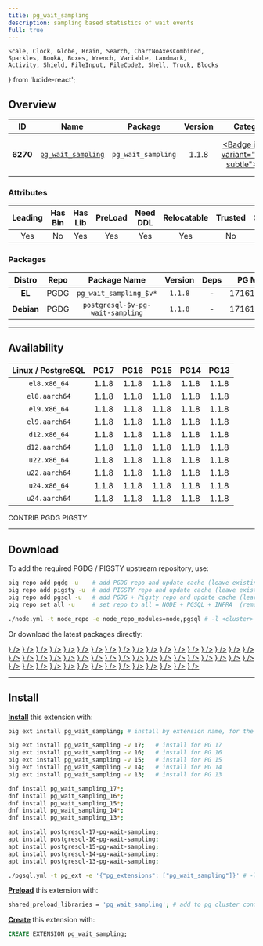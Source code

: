 ```yaml
---
title: pg_wait_sampling
description: sampling based statistics of wait events
full: true
---
```


    Scale, Clock, Globe, Brain, Search, ChartNoAxesCombined,
    Sparkles, BookA, Boxes, Wrench, Variable, Landmark,
    Activity, Shield, FileInput, FileCode2, Shell, Truck, Blocks
} from 'lucide-react';

## Overview

| <TooltipIconButton tooltip="Extension unique identifier" side="top">ID</TooltipIconButton> | <TooltipIconButton tooltip="Extension name" side="top">Name</TooltipIconButton> | <TooltipIconButton tooltip="Package name for installation" side="top">Package</TooltipIconButton> | <TooltipIconButton tooltip="Latest available extension version" side="top">Version</TooltipIconButton> | <TooltipIconButton tooltip="Extension category" side="top">Category</TooltipIconButton> | <TooltipIconButton tooltip="Open source license" side="top">License</TooltipIconButton> | <TooltipIconButton tooltip="Programming language" side="top">Lang</TooltipIconButton> |
|:--------:|:--------:|:----------:|:--------------:|:---------------------------------------:|:------------------------------------------------------:|:----:|
| **6270** | [`pg_wait_sampling`](https://github.com/postgrespro/pg_wait_sampling) | `pg_wait_sampling` | 1.1.8 | <a href="/ext/stat" className="no-underline"><Badge icon={<Activity />} variant="green-subtle">STAT</Badge></a> | <a href="/ext/list/license#postgresql" className="no-underline"><Badge icon={<Scale />} variant="blue-subtle">PostgreSQL</Badge></a> | <a href="/ext/list/lang#c"><Badge icon={<FileCode2 />} variant="blue-subtle">C</Badge></a> |

### Attributes

| <TooltipIconButton tooltip="The Primary Leading extension in the Package" side="top">Leading</TooltipIconButton> | <TooltipIconButton tooltip="Contains binary utils" side="top">Has Bin</TooltipIconButton> | <TooltipIconButton tooltip="Contains .so shared library files" side="top">Has Lib</TooltipIconButton> | <TooltipIconButton tooltip="Requires preloading via shared_preload_libraries" side="top">PreLoad</TooltipIconButton> | <TooltipIconButton tooltip="Requires CREATE EXTENSION DDL command" side="top">Need DDL</TooltipIconButton> | <TooltipIconButton tooltip="Can be installed in any schema" side="top">Relocatable</TooltipIconButton> | <TooltipIconButton tooltip="Can be created by non-superuser" side="top">Trusted</TooltipIconButton> | <TooltipIconButton tooltip="Schemas used by this extension" side="top">Schemas</TooltipIconButton> |
|:-------:|:-------:|:-------:|:-------:|:--------:|:-----------:|:-------:|:-------:|
| Yes | No | Yes | Yes | Yes | Yes | No | - |

### Packages

| <TooltipIconButton tooltip="Linux distribution family, EL or Debian" side="top">Distro</TooltipIconButton> | <TooltipIconButton tooltip="Package repository" side="top">Repo</TooltipIconButton> | <TooltipIconButton tooltip="The RPM/DEB Package Name Pattern (replace $v with real pg major)" side="top">Package Name</TooltipIconButton> | <TooltipIconButton tooltip="Latest package version" side="top">Version</TooltipIconButton> | <TooltipIconButton tooltip="RPM/DEB Package dependencies" side="top">Deps</TooltipIconButton> | <TooltipIconButton tooltip="Available in these PostgreSQL Major Versions" side="top">PG Major</TooltipIconButton> |
|:----------:|:--------:|:------------------------:|:-----------:|:------------:|:------------------:|
|   **EL**   | <Badge variant="blue-subtle"><span className="font-bold">PGDG</span></Badge> | `pg_wait_sampling_$v*` | `1.1.8` | - | <Badge variant="green-subtle">17</Badge><Badge variant="green-subtle">16</Badge><Badge variant="green-subtle">15</Badge><Badge variant="green-subtle">14</Badge><Badge variant="green-subtle">13</Badge> |
| **Debian** | <Badge variant="blue-subtle"><span className="font-bold">PGDG</span></Badge> | `postgresql-$v-pg-wait-sampling` | `1.1.8` | - | <Badge variant="green-subtle">17</Badge><Badge variant="green-subtle">16</Badge><Badge variant="green-subtle">15</Badge><Badge variant="green-subtle">14</Badge><Badge variant="green-subtle">13</Badge> |



------

## Availability

| <TooltipIconButton tooltip="Linux Distro Arch / PostgreSQL Major Version" side="top">Linux / PostgreSQL </TooltipIconButton> | **PG17** | **PG16** | **PG15** | **PG14** | **PG13** |
|:-----:|:-----:|:-----:|:-----:|:-----:|:-----:|
| `el8.x86_64` | <Badge variant="blue-subtle">1.1.8</Badge> | <Badge variant="blue-subtle">1.1.8</Badge> | <Badge variant="blue-subtle">1.1.8</Badge> | <Badge variant="blue-subtle">1.1.8</Badge> | <Badge variant="blue-subtle">1.1.8</Badge> |
| `el8.aarch64` | <Badge variant="blue-subtle">1.1.8</Badge> | <Badge variant="blue-subtle">1.1.8</Badge> | <Badge variant="blue-subtle">1.1.8</Badge> | <Badge variant="blue-subtle">1.1.8</Badge> | <Badge variant="blue-subtle">1.1.8</Badge> |
| `el9.x86_64` | <Badge variant="blue-subtle">1.1.8</Badge> | <Badge variant="blue-subtle">1.1.8</Badge> | <Badge variant="blue-subtle">1.1.8</Badge> | <Badge variant="blue-subtle">1.1.8</Badge> | <Badge variant="blue-subtle">1.1.8</Badge> |
| `el9.aarch64` | <Badge variant="blue-subtle">1.1.8</Badge> | <Badge variant="blue-subtle">1.1.8</Badge> | <Badge variant="blue-subtle">1.1.8</Badge> | <Badge variant="blue-subtle">1.1.8</Badge> | <Badge variant="blue-subtle">1.1.8</Badge> |
| `d12.x86_64` | <Badge variant="blue-subtle">1.1.8</Badge> | <Badge variant="blue-subtle">1.1.8</Badge> | <Badge variant="blue-subtle">1.1.8</Badge> | <Badge variant="blue-subtle">1.1.8</Badge> | <Badge variant="blue-subtle">1.1.8</Badge> |
| `d12.aarch64` | <Badge variant="blue-subtle">1.1.8</Badge> | <Badge variant="blue-subtle">1.1.8</Badge> | <Badge variant="blue-subtle">1.1.8</Badge> | <Badge variant="blue-subtle">1.1.8</Badge> | <Badge variant="blue-subtle">1.1.8</Badge> |
| `u22.x86_64` | <Badge variant="blue-subtle">1.1.8</Badge> | <Badge variant="blue-subtle">1.1.8</Badge> | <Badge variant="blue-subtle">1.1.8</Badge> | <Badge variant="blue-subtle">1.1.8</Badge> | <Badge variant="blue-subtle">1.1.8</Badge> |
| `u22.aarch64` | <Badge variant="blue-subtle">1.1.8</Badge> | <Badge variant="blue-subtle">1.1.8</Badge> | <Badge variant="blue-subtle">1.1.8</Badge> | <Badge variant="blue-subtle">1.1.8</Badge> | <Badge variant="blue-subtle">1.1.8</Badge> |
| `u24.x86_64` | <Badge variant="blue-subtle">1.1.8</Badge> | <Badge variant="blue-subtle">1.1.8</Badge> | <Badge variant="blue-subtle">1.1.8</Badge> | <Badge variant="blue-subtle">1.1.8</Badge> | <Badge variant="blue-subtle">1.1.8</Badge> |
| `u24.aarch64` | <Badge variant="blue-subtle">1.1.8</Badge> | <Badge variant="blue-subtle">1.1.8</Badge> | <Badge variant="blue-subtle">1.1.8</Badge> | <Badge variant="blue-subtle">1.1.8</Badge> | <Badge variant="blue-subtle">1.1.8</Badge> |

<Badge variant="green-subtle"><span className="font-black">CONTRIB</span></Badge> <Badge variant="blue-subtle"><span className="font-black">PGDG</span></Badge> <Badge variant="amber-subtle"><span className="font-black">PIGSTY</span></Badge>

------

## Download

To add the required PGDG / PIGSTY upstream repository, use:

```bash tab="pig"
pig repo add pgdg -u    # add PGDG repo and update cache (leave existing repos)
pig repo add pigsty -u  # add PIGSTY repo and update cache (leave existing repos)
pig repo add pgsql -u   # add PGDG + Pigsty repo and update cache (leave existing repos)
pig repo set all -u     # set repo to all = NODE + PGSQL + INFRA  (remove existing repos)
```
```bash tab="pigsty"
./node.yml -t node_repo -e node_repo_modules=node,pgsql # -l <cluster>
```

Or download the latest packages directly:

<Files>
    <Folder name="el8.x86_64">
        <a href="https://download.postgresql.org/pub/repos/yum/17/redhat/rhel-8-x86_64/pg_wait_sampling_17-1.1.8-1PGDG.rhel8.x86_64.rpm"><File name="pg_wait_sampling_17-1.1.8-1PGDG.rhel8.x86_64.rpm" icon={<Package className="text-emerald-500" />} /></a>
        <a href="https://download.postgresql.org/pub/repos/yum/16/redhat/rhel-8-x86_64/pg_wait_sampling_16-1.1.8-1PGDG.rhel8.x86_64.rpm"><File name="pg_wait_sampling_16-1.1.8-1PGDG.rhel8.x86_64.rpm" icon={<Package className="text-emerald-500" />} /></a>
        <a href="https://download.postgresql.org/pub/repos/yum/15/redhat/rhel-8-x86_64/pg_wait_sampling_15-1.1.8-1PGDG.rhel8.x86_64.rpm"><File name="pg_wait_sampling_15-1.1.8-1PGDG.rhel8.x86_64.rpm" icon={<Package className="text-emerald-500" />} /></a>
        <a href="https://download.postgresql.org/pub/repos/yum/14/redhat/rhel-8-x86_64/pg_wait_sampling_14-1.1.8-1PGDG.rhel8.x86_64.rpm"><File name="pg_wait_sampling_14-1.1.8-1PGDG.rhel8.x86_64.rpm" icon={<Package className="text-emerald-500" />} /></a>
        <a href="https://download.postgresql.org/pub/repos/yum/13/redhat/rhel-8-x86_64/pg_wait_sampling_13-1.1.8-1PGDG.rhel8.x86_64.rpm"><File name="pg_wait_sampling_13-1.1.8-1PGDG.rhel8.x86_64.rpm" icon={<Package className="text-emerald-500" />} /></a>
    </Folder>
    <Folder name="el8.aarch64">
        <a href="https://download.postgresql.org/pub/repos/yum/17/redhat/rhel-8-aarch64/pg_wait_sampling_17-1.1.8-1PGDG.rhel8.aarch64.rpm"><File name="pg_wait_sampling_17-1.1.8-1PGDG.rhel8.aarch64.rpm" icon={<Package className="text-orange-500" />} /></a>
        <a href="https://download.postgresql.org/pub/repos/yum/16/redhat/rhel-8-aarch64/pg_wait_sampling_16-1.1.8-1PGDG.rhel8.aarch64.rpm"><File name="pg_wait_sampling_16-1.1.8-1PGDG.rhel8.aarch64.rpm" icon={<Package className="text-orange-500" />} /></a>
        <a href="https://download.postgresql.org/pub/repos/yum/15/redhat/rhel-8-aarch64/pg_wait_sampling_15-1.1.8-1PGDG.rhel8.aarch64.rpm"><File name="pg_wait_sampling_15-1.1.8-1PGDG.rhel8.aarch64.rpm" icon={<Package className="text-orange-500" />} /></a>
        <a href="https://download.postgresql.org/pub/repos/yum/14/redhat/rhel-8-aarch64/pg_wait_sampling_14-1.1.8-1PGDG.rhel8.aarch64.rpm"><File name="pg_wait_sampling_14-1.1.8-1PGDG.rhel8.aarch64.rpm" icon={<Package className="text-orange-500" />} /></a>
        <a href="https://download.postgresql.org/pub/repos/yum/13/redhat/rhel-8-aarch64/pg_wait_sampling_13-1.1.8-1PGDG.rhel8.aarch64.rpm"><File name="pg_wait_sampling_13-1.1.8-1PGDG.rhel8.aarch64.rpm" icon={<Package className="text-orange-500" />} /></a>
    </Folder>
    <Folder name="el9.x86_64">
        <a href="https://download.postgresql.org/pub/repos/yum/17/redhat/rhel-9-x86_64/pg_wait_sampling_17-1.1.8-1PGDG.rhel9.x86_64.rpm"><File name="pg_wait_sampling_17-1.1.8-1PGDG.rhel9.x86_64.rpm" icon={<Package className="text-emerald-500" />} /></a>
        <a href="https://download.postgresql.org/pub/repos/yum/16/redhat/rhel-9-x86_64/pg_wait_sampling_16-1.1.8-1PGDG.rhel9.x86_64.rpm"><File name="pg_wait_sampling_16-1.1.8-1PGDG.rhel9.x86_64.rpm" icon={<Package className="text-emerald-500" />} /></a>
        <a href="https://download.postgresql.org/pub/repos/yum/15/redhat/rhel-9-x86_64/pg_wait_sampling_15-1.1.8-1PGDG.rhel9.x86_64.rpm"><File name="pg_wait_sampling_15-1.1.8-1PGDG.rhel9.x86_64.rpm" icon={<Package className="text-emerald-500" />} /></a>
        <a href="https://download.postgresql.org/pub/repos/yum/14/redhat/rhel-9-x86_64/pg_wait_sampling_14-1.1.8-1PGDG.rhel9.x86_64.rpm"><File name="pg_wait_sampling_14-1.1.8-1PGDG.rhel9.x86_64.rpm" icon={<Package className="text-emerald-500" />} /></a>
        <a href="https://download.postgresql.org/pub/repos/yum/13/redhat/rhel-9-x86_64/pg_wait_sampling_13-1.1.8-1PGDG.rhel9.x86_64.rpm"><File name="pg_wait_sampling_13-1.1.8-1PGDG.rhel9.x86_64.rpm" icon={<Package className="text-emerald-500" />} /></a>
    </Folder>
    <Folder name="el9.aarch64">
        <a href="https://download.postgresql.org/pub/repos/yum/17/redhat/rhel-9-aarch64/pg_wait_sampling_17-1.1.8-1PGDG.rhel9.aarch64.rpm"><File name="pg_wait_sampling_17-1.1.8-1PGDG.rhel9.aarch64.rpm" icon={<Package className="text-orange-500" />} /></a>
        <a href="https://download.postgresql.org/pub/repos/yum/16/redhat/rhel-9-aarch64/pg_wait_sampling_16-1.1.8-1PGDG.rhel9.aarch64.rpm"><File name="pg_wait_sampling_16-1.1.8-1PGDG.rhel9.aarch64.rpm" icon={<Package className="text-orange-500" />} /></a>
        <a href="https://download.postgresql.org/pub/repos/yum/15/redhat/rhel-9-aarch64/pg_wait_sampling_15-1.1.8-1PGDG.rhel9.aarch64.rpm"><File name="pg_wait_sampling_15-1.1.8-1PGDG.rhel9.aarch64.rpm" icon={<Package className="text-orange-500" />} /></a>
        <a href="https://download.postgresql.org/pub/repos/yum/14/redhat/rhel-9-aarch64/pg_wait_sampling_14-1.1.8-1PGDG.rhel9.aarch64.rpm"><File name="pg_wait_sampling_14-1.1.8-1PGDG.rhel9.aarch64.rpm" icon={<Package className="text-orange-500" />} /></a>
        <a href="https://download.postgresql.org/pub/repos/yum/13/redhat/rhel-9-aarch64/pg_wait_sampling_13-1.1.8-1PGDG.rhel9.aarch64.rpm"><File name="pg_wait_sampling_13-1.1.8-1PGDG.rhel9.aarch64.rpm" icon={<Package className="text-orange-500" />} /></a>
    </Folder>
    <Folder name="d12.x86_64">
        <a href="https://apt.postgresql.org/pub/repos/apt/pool/main/p/pg-wait-sampling/postgresql-17-pg-wait-sampling_1.1.8-1.pgdg120+1_arm64.deb"><File name="postgresql-17-pg-wait-sampling_1.1.8-1.pgdg120+1_arm64.deb" icon={<Box className="text-emerald-500" />} /></a>
        <a href="https://apt.postgresql.org/pub/repos/apt/pool/main/p/pg-wait-sampling/postgresql-16-pg-wait-sampling_1.1.8-1.pgdg120+1_arm64.deb"><File name="postgresql-16-pg-wait-sampling_1.1.8-1.pgdg120+1_arm64.deb" icon={<Box className="text-emerald-500" />} /></a>
        <a href="https://apt.postgresql.org/pub/repos/apt/pool/main/p/pg-wait-sampling/postgresql-15-pg-wait-sampling_1.1.8-1.pgdg120+1_arm64.deb"><File name="postgresql-15-pg-wait-sampling_1.1.8-1.pgdg120+1_arm64.deb" icon={<Box className="text-emerald-500" />} /></a>
        <a href="https://apt.postgresql.org/pub/repos/apt/pool/main/p/pg-wait-sampling/postgresql-14-pg-wait-sampling_1.1.8-1.pgdg120+1_arm64.deb"><File name="postgresql-14-pg-wait-sampling_1.1.8-1.pgdg120+1_arm64.deb" icon={<Box className="text-emerald-500" />} /></a>
        <a href="https://apt.postgresql.org/pub/repos/apt/pool/main/p/pg-wait-sampling/postgresql-13-pg-wait-sampling_1.1.8-1.pgdg120+1_arm64.deb"><File name="postgresql-13-pg-wait-sampling_1.1.8-1.pgdg120+1_arm64.deb" icon={<Box className="text-emerald-500" />} /></a>
    </Folder>
    <Folder name="d12.aarch64">
        <a href="https://apt.postgresql.org/pub/repos/apt/pool/main/p/pg-wait-sampling/postgresql-17-pg-wait-sampling_1.1.8-1.pgdg120+1_amd64.deb"><File name="postgresql-17-pg-wait-sampling_1.1.8-1.pgdg120+1_amd64.deb" icon={<Box className="text-orange-500" />} /></a>
        <a href="https://apt.postgresql.org/pub/repos/apt/pool/main/p/pg-wait-sampling/postgresql-16-pg-wait-sampling_1.1.8-1.pgdg120+1_amd64.deb"><File name="postgresql-16-pg-wait-sampling_1.1.8-1.pgdg120+1_amd64.deb" icon={<Box className="text-orange-500" />} /></a>
        <a href="https://apt.postgresql.org/pub/repos/apt/pool/main/p/pg-wait-sampling/postgresql-15-pg-wait-sampling_1.1.8-1.pgdg120+1_amd64.deb"><File name="postgresql-15-pg-wait-sampling_1.1.8-1.pgdg120+1_amd64.deb" icon={<Box className="text-orange-500" />} /></a>
        <a href="https://apt.postgresql.org/pub/repos/apt/pool/main/p/pg-wait-sampling/postgresql-14-pg-wait-sampling_1.1.8-1.pgdg120+1_amd64.deb"><File name="postgresql-14-pg-wait-sampling_1.1.8-1.pgdg120+1_amd64.deb" icon={<Box className="text-orange-500" />} /></a>
        <a href="https://apt.postgresql.org/pub/repos/apt/pool/main/p/pg-wait-sampling/postgresql-13-pg-wait-sampling_1.1.8-1.pgdg120+1_amd64.deb"><File name="postgresql-13-pg-wait-sampling_1.1.8-1.pgdg120+1_amd64.deb" icon={<Box className="text-orange-500" />} /></a>
    </Folder>
    <Folder name="u22.x86_64">
        <a href="https://apt.postgresql.org/pub/repos/apt/pool/main/p/pg-wait-sampling/postgresql-17-pg-wait-sampling_1.1.8-1.pgdg22.04+1_amd64.deb"><File name="postgresql-17-pg-wait-sampling_1.1.8-1.pgdg22.04+1_amd64.deb" icon={<Box className="text-emerald-500" />} /></a>
        <a href="https://apt.postgresql.org/pub/repos/apt/pool/main/p/pg-wait-sampling/postgresql-16-pg-wait-sampling_1.1.8-1.pgdg22.04+1_amd64.deb"><File name="postgresql-16-pg-wait-sampling_1.1.8-1.pgdg22.04+1_amd64.deb" icon={<Box className="text-emerald-500" />} /></a>
        <a href="https://apt.postgresql.org/pub/repos/apt/pool/main/p/pg-wait-sampling/postgresql-15-pg-wait-sampling_1.1.8-1.pgdg22.04+1_amd64.deb"><File name="postgresql-15-pg-wait-sampling_1.1.8-1.pgdg22.04+1_amd64.deb" icon={<Box className="text-emerald-500" />} /></a>
        <a href="https://apt.postgresql.org/pub/repos/apt/pool/main/p/pg-wait-sampling/postgresql-14-pg-wait-sampling_1.1.8-1.pgdg22.04+1_amd64.deb"><File name="postgresql-14-pg-wait-sampling_1.1.8-1.pgdg22.04+1_amd64.deb" icon={<Box className="text-emerald-500" />} /></a>
        <a href="https://apt.postgresql.org/pub/repos/apt/pool/main/p/pg-wait-sampling/postgresql-13-pg-wait-sampling_1.1.8-1.pgdg22.04+1_amd64.deb"><File name="postgresql-13-pg-wait-sampling_1.1.8-1.pgdg22.04+1_amd64.deb" icon={<Box className="text-emerald-500" />} /></a>
    </Folder>
    <Folder name="u22.aarch64">
        <a href="https://apt.postgresql.org/pub/repos/apt/pool/main/p/pg-wait-sampling/postgresql-17-pg-wait-sampling_1.1.8-1.pgdg22.04+1_arm64.deb"><File name="postgresql-17-pg-wait-sampling_1.1.8-1.pgdg22.04+1_arm64.deb" icon={<Box className="text-orange-500" />} /></a>
        <a href="https://apt.postgresql.org/pub/repos/apt/pool/main/p/pg-wait-sampling/postgresql-16-pg-wait-sampling_1.1.8-1.pgdg22.04+1_arm64.deb"><File name="postgresql-16-pg-wait-sampling_1.1.8-1.pgdg22.04+1_arm64.deb" icon={<Box className="text-orange-500" />} /></a>
        <a href="https://apt.postgresql.org/pub/repos/apt/pool/main/p/pg-wait-sampling/postgresql-15-pg-wait-sampling_1.1.8-1.pgdg22.04+1_arm64.deb"><File name="postgresql-15-pg-wait-sampling_1.1.8-1.pgdg22.04+1_arm64.deb" icon={<Box className="text-orange-500" />} /></a>
        <a href="https://apt.postgresql.org/pub/repos/apt/pool/main/p/pg-wait-sampling/postgresql-14-pg-wait-sampling_1.1.8-1.pgdg22.04+1_arm64.deb"><File name="postgresql-14-pg-wait-sampling_1.1.8-1.pgdg22.04+1_arm64.deb" icon={<Box className="text-orange-500" />} /></a>
        <a href="https://apt.postgresql.org/pub/repos/apt/pool/main/p/pg-wait-sampling/postgresql-13-pg-wait-sampling_1.1.8-1.pgdg22.04+1_arm64.deb"><File name="postgresql-13-pg-wait-sampling_1.1.8-1.pgdg22.04+1_arm64.deb" icon={<Box className="text-orange-500" />} /></a>
    </Folder>
    <Folder name="u24.x86_64">
        <a href="https://apt.postgresql.org/pub/repos/apt/pool/main/p/pg-wait-sampling/postgresql-17-pg-wait-sampling_1.1.8-1.pgdg24.04+1_amd64.deb"><File name="postgresql-17-pg-wait-sampling_1.1.8-1.pgdg24.04+1_amd64.deb" icon={<Box className="text-emerald-500" />} /></a>
        <a href="https://apt.postgresql.org/pub/repos/apt/pool/main/p/pg-wait-sampling/postgresql-16-pg-wait-sampling_1.1.8-1.pgdg24.04+1_amd64.deb"><File name="postgresql-16-pg-wait-sampling_1.1.8-1.pgdg24.04+1_amd64.deb" icon={<Box className="text-emerald-500" />} /></a>
        <a href="https://apt.postgresql.org/pub/repos/apt/pool/main/p/pg-wait-sampling/postgresql-15-pg-wait-sampling_1.1.8-1.pgdg24.04+1_amd64.deb"><File name="postgresql-15-pg-wait-sampling_1.1.8-1.pgdg24.04+1_amd64.deb" icon={<Box className="text-emerald-500" />} /></a>
        <a href="https://apt.postgresql.org/pub/repos/apt/pool/main/p/pg-wait-sampling/postgresql-14-pg-wait-sampling_1.1.8-1.pgdg24.04+1_amd64.deb"><File name="postgresql-14-pg-wait-sampling_1.1.8-1.pgdg24.04+1_amd64.deb" icon={<Box className="text-emerald-500" />} /></a>
        <a href="https://apt.postgresql.org/pub/repos/apt/pool/main/p/pg-wait-sampling/postgresql-13-pg-wait-sampling_1.1.8-1.pgdg24.04+1_amd64.deb"><File name="postgresql-13-pg-wait-sampling_1.1.8-1.pgdg24.04+1_amd64.deb" icon={<Box className="text-emerald-500" />} /></a>
    </Folder>
    <Folder name="u24.aarch64">
        <a href="https://apt.postgresql.org/pub/repos/apt/pool/main/p/pg-wait-sampling/postgresql-17-pg-wait-sampling_1.1.8-1.pgdg24.04+1_arm64.deb"><File name="postgresql-17-pg-wait-sampling_1.1.8-1.pgdg24.04+1_arm64.deb" icon={<Box className="text-orange-500" />} /></a>
        <a href="https://apt.postgresql.org/pub/repos/apt/pool/main/p/pg-wait-sampling/postgresql-16-pg-wait-sampling_1.1.8-1.pgdg24.04+1_arm64.deb"><File name="postgresql-16-pg-wait-sampling_1.1.8-1.pgdg24.04+1_arm64.deb" icon={<Box className="text-orange-500" />} /></a>
        <a href="https://apt.postgresql.org/pub/repos/apt/pool/main/p/pg-wait-sampling/postgresql-15-pg-wait-sampling_1.1.8-1.pgdg24.04+1_arm64.deb"><File name="postgresql-15-pg-wait-sampling_1.1.8-1.pgdg24.04+1_arm64.deb" icon={<Box className="text-orange-500" />} /></a>
        <a href="https://apt.postgresql.org/pub/repos/apt/pool/main/p/pg-wait-sampling/postgresql-14-pg-wait-sampling_1.1.8-1.pgdg24.04+1_arm64.deb"><File name="postgresql-14-pg-wait-sampling_1.1.8-1.pgdg24.04+1_arm64.deb" icon={<Box className="text-orange-500" />} /></a>
        <a href="https://apt.postgresql.org/pub/repos/apt/pool/main/p/pg-wait-sampling/postgresql-13-pg-wait-sampling_1.1.8-1.pgdg24.04+1_arm64.deb"><File name="postgresql-13-pg-wait-sampling_1.1.8-1.pgdg24.04+1_arm64.deb" icon={<Box className="text-orange-500" />} /></a>
    </Folder>
</Files>

------

## Install

[**Install**](/docs/pgsql/ext/install) this extension with:

```bash tab="pig"
pig ext install pg_wait_sampling; # install by extension name, for the current active PG version

pig ext install pg_wait_sampling -v 17;   # install for PG 17
pig ext install pg_wait_sampling -v 16;   # install for PG 16
pig ext install pg_wait_sampling -v 15;   # install for PG 15
pig ext install pg_wait_sampling -v 14;   # install for PG 14
pig ext install pg_wait_sampling -v 13;   # install for PG 13
```
```bash tab="yum" 
dnf install pg_wait_sampling_17*;
dnf install pg_wait_sampling_16*;
dnf install pg_wait_sampling_15*;
dnf install pg_wait_sampling_14*;
dnf install pg_wait_sampling_13*;
```
```bash tab="apt" 
apt install postgresql-17-pg-wait-sampling;
apt install postgresql-16-pg-wait-sampling;
apt install postgresql-15-pg-wait-sampling;
apt install postgresql-14-pg-wait-sampling;
apt install postgresql-13-pg-wait-sampling;
```
```bash tab="ansible"
./pgsql.yml -t pg_ext -e '{"pg_extensions": ["pg_wait_sampling"]}' # -l <cls>
```

[**Preload**](/docs/pgsql/ext/load) this extension with:

```bash
shared_preload_libraries = 'pg_wait_sampling'; # add to pg cluster config
```

[**Create**](/docs/pgsql/ext/create) this extension with:

```sql
CREATE EXTENSION pg_wait_sampling;
```


